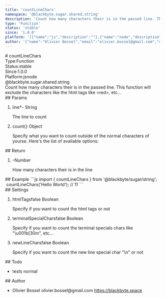 ```yaml
---
title: 'countLineChars'
namespace: '@blackbyte.sugar.shared.string'
description: 'Count how many characters their is in the passed line. This function will exclude the characters like the html tags like &lt;red&gt;, etc...'
type: 'Function'
status: 'stable'
since: '1.0.0'
platform: '[{"name":"js","description":""},{"name":"node","description":""}]'
author: '{"name":"Olivier Bossel","email":"olivier.bossel@gmail.com","url":"https://blackbyte.space"}'
---
```

<div class="docmap -mdx">
# countLineChars
<div class="docmap_metas">
<div class="docmap_type"><span class="docmap_type-label">Type:</span><span class="docmap_type-value">Function</span></div>
<div class="docmap_status"><span class="docmap_status-label">Status:</span><span class="docmap_status-value -stable">stable</span></div>
<div class="docmap_since"><span class="docmap_since-label">Since:</span><span class="docmap_since-value">1.0.0</span></div>
<div class="docmap_platform"><span class="docmap_platform-label">Platform:</span><span class="docmap_platform-value -js">js</span><span class="docmap_platform-value -node">node</span></div>
</div>
<div class="docmap_namespace">@blackbyte.sugar.shared.string</div>
<div class="docmap_description typo-lead typo-format">
Count how many characters their is in the passed line.
This function will exclude the characters like the html tags like &lt;red&gt;, etc...
</div>
<div class="docmap_params">
## Params
<ol class="docmap_list">
<li class="docmap_item">
<span class="docmap_name">line<span class="docmap_required">*</span></span><span class="docmap_default">-</span> <span class="docmap_type">String</span>
<p class="docmap_description">The line to count</p>
</li>
<li class="docmap_item">
<span class="docmap_name">count</span><span class="docmap_default">&lcub;&rcub;</span> <span class="docmap_type">Object</span>
<p class="docmap_description">Specify what you want to count outside of the normal characters of yourse&period; Here&apos;s the list of available options&colon;</p>
</li>
</ol>
</div>
<div class="docmap_return">
## Return
<ol class="docmap_list">
<li class="docmap_item">
<span class="docmap_default">-</span><span class="docmap_type">Number</span>
<p class="docmap_description">How many characters their is in the line</p>
</li>
</ol>
</div>
<div class="docmap_examples">
## Example
<s-code language="js" header>
```js
import { countLineChars } from '@blackbyte/sugar/string';
 countLineChars('Hello <red>World</red>'); // 11
```
</s-code>
</div>
<div class="docmap_settings">
## Settings
<ol class="docmap_list">
<li class="docmap_item">
<span class="docmap_name">htmlTags</span><span class="docmap_default">false</span> <span class="docmap_type">Boolean</span>
<p class="docmap_description">Specify if you want to count the html tags or not</p>
</li>
<li class="docmap_item">
<span class="docmap_name">terminalSpecialChars</span><span class="docmap_default">false</span> <span class="docmap_type">Boolean</span>
<p class="docmap_description">Specify if you want to count the terminal specials chars like "\u001b[30m", etc...</p>
</li>
<li class="docmap_item">
<span class="docmap_name">newLineChars</span><span class="docmap_default">false</span> <span class="docmap_type">Boolean</span>
<p class="docmap_description">Specify if you want to count the new line special char "\n" or not</p>
</li>
</ol>
</div>
<div class="docmap_todo">
## Todo
<ul class="docmap_list">
<li class="docmap_item">
<span class="docmap_description">tests</span>
<span class="docmap_priority -normal">normal</span>
</li>
</ul>
</div>
<div class="docmap_author">
## Author
<ul class="docmap_list">
<li class="docmap_item">
<span class="docmap_name">Olivier Bossel</span>
<span class="docmap_email">olivier.bossel@gmail.com</span>
<a href="https://blackbyte.space" target="_blank" class="docmap_url">https://blackbyte.space</a>
</li>
</ul>
</div>
</div>